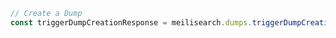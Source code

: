 ```typescript index.ts
// Create a Dump
const triggerDumpCreationResponse = meilisearch.dumps.triggerDumpCreation()
```